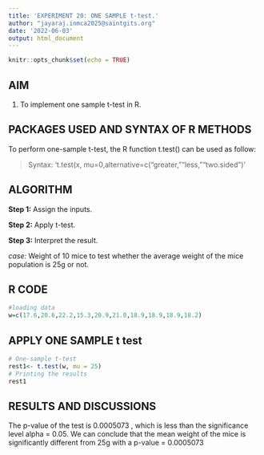 ---
title: 'EXPERIMENT 20: ONE SAMPLE t-test.'
author: "jayaraj.inmca2025@saintgits.org"
date: '2022-06-03'
output: html_document
---

```{r setup, include=FALSE}
knitr::opts_chunk$set(echo = TRUE)
```

## AIM

1.  To implement one sample t-test in R.

## PACKAGES USED AND SYNTAX OF R METHODS

To perform one-sample t-test, the R function t.test() can be used as follow:

> Syntax: 't.test(x, mu=0,alternative=c("greater,""less,""two.sided")'

## ALGORITHM

**Step 1:** Assign the inputs.

**Step 2:** Apply t-test.

**Step 3:** Interpret the result.

*case:* Weight of 10 mice to test whether the average weight of the mice population is 25g or not.

\begin{array}{|l|l|l|l|l|l|l|l|l|l|l|}
\hline
Sample no:  & 1    & 2    & 3    & 4    & 5    & 6    & 7    & 8    & 9    & 10  \\ \hline
Weight (g): & 17.6 & 20.6 & 22.2 & 15.3 & 20.9 & 21.0 & 18.9 & 18.9 & 18.9 & 18.2 \\ \hline
\end{array}

## R CODE

```{r}
#loading data
w=c(17.6,20.6,22.2,15.3,20.9,21.0,18.9,18.9,18.9,18.2)

```

## APPLY ONE SAMPLE t test

```{r}
# One-sample t-test
rest1<- t.test(w, mu = 25)
# Printing the results
rest1
```

## RESULTS AND DISCUSSIONS

The p-value of the test is 0.0005073 , which is less than the significance level alpha = 0.05. We can conclude that the mean weight of the mice is significantly different from 25g with a p-value = 0.0005073
